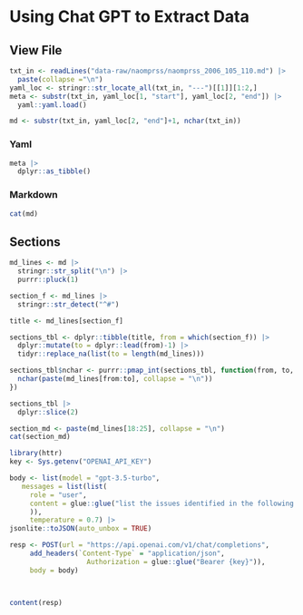 # Using Chat GPT to Extract Data


## View File

```r
txt_in <- readLines("data-raw/naomprss/naomprss_2006_105_110.md") |>
  paste(collapse ="\n") 
yaml_loc <- stringr::str_locate_all(txt_in, "---")[[1]][1:2,]
meta <- substr(txt_in, yaml_loc[1, "start"], yaml_loc[2, "end"]) |>
  yaml::yaml.load()

md <- substr(txt_in, yaml_loc[2, "end"]+1, nchar(txt_in)) 
```

### Yaml

```r
meta |>
  dplyr::as_tibble()
```

### Markdown

```r
cat(md)
```

## Sections

```r
md_lines <- md |>
  stringr::str_split("\n") |>
  purrr::pluck(1)

section_f <- md_lines |>
  stringr::str_detect("^#")

title <- md_lines[section_f]

sections_tbl <- dplyr::tibble(title, from = which(section_f)) |>
  dplyr::mutate(to = dplyr::lead(from)-1) |>
  tidyr::replace_na(list(to = length(md_lines)))

sections_tbl$nchar <- purrr::pmap_int(sections_tbl, function(from, to, ...){
  nchar(paste(md_lines[from:to], collapse = "\n"))
})

sections_tbl |>
  dplyr::slice(2) 

```

```r
section_md <- paste(md_lines[18:25], collapse = "\n")
cat(section_md)
```

```r

library(httr)
key <- Sys.getenv("OPENAI_API_KEY")

body <- list(model = "gpt-3.5-turbo",
   messages = list(list(
     role = "user",
     content = glue::glue("list the issues identified in the following text: {section_md}")
     )),
     temperature = 0.7) |>
jsonlite::toJSON(auto_unbox = TRUE)

resp <- POST(url = "https://api.openai.com/v1/chat/completions",
     add_headers(`Content-Type` = "application/json",
                   Authorization = glue::glue("Bearer {key}")),
     body = body)



content(resp)
```
